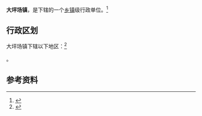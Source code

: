 {{中国乡级行政区|52/06/28/103/000}}

'''大坪场镇'''，是{{PRC admin/fullname|52/06/28/103/000|3}}下辖的一个[[乡镇|乡镇]]级行政单位。<ref>{{PRC admin/ref sgc|{{PRC admin/parent|52/06/28/103/000}}}}</ref>

== 行政区划 ==

大坪场镇下辖以下地区：<ref>{{PRC admin/ref sgc|52/06/28/103/000}}</ref>

{{PRC admin/children|52/06/28/103/000}}。

== 参考资料 ==

{{reflist}}

{{行政区划小作品}}
{{PRC admin/navcat|52/06/28/103/000}}
